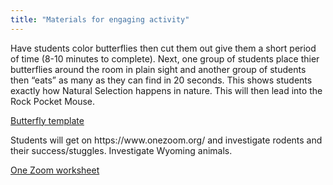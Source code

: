 ```yaml
---
title: "Materials for engaging activity"
---
```


 Have students color butterflies then cut them out give them a short period of time (8-10 minutes to complete). Next, one group of students place thier butterflies around the room in plain sight and another group of students then "eats" as many as they can find in 20 seconds. This shows students exactly how Natural Selection happens in nature. This will then lead into the Rock Pocket Mouse.

[Butterfly template](Butterflytemplate.pdf)

Students will get on https://www.onezoom.org/ and investigate rodents and their success/stuggles. Investigate Wyoming animals.

[One Zoom worksheet](OneZoomWorksheet.dox)


